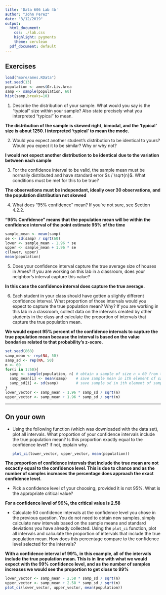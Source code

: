 ```yaml
---
title: 'Data 606 Lab 4b'
author: "John Perez"
date: "3/12/2019"
output:
  html_document:
    css: ./lab.css
    highlight: pygments
    theme: cerulean
  pdf_document: default
---
```


## Exercises

```r
load("more/ames.RData")
set.seed(13)
population <- ames$Gr.Liv.Area
samp <- sample(population, 60)
hist(samp,breaks=10)
```

1.  Describe the distribution of your sample. What would you say is the 
"typical" size within your sample? Also state precisely what you interpreted 
"typical" to mean.  

**The distribution of the sample is skewed right, bimodal, and the 'typical' size is about 1250. I interpreted 'typical' to mean the mode.**  

2.  Would you expect another student's distribution to be identical to yours? 
Would you expect it to be similar? Why or why not?  

**I would not expect another distribution to be identical due to the variation between each sample**  


3.  For the confidence interval to be valid, the sample mean must be normally 
distributed and have standard error $s / \sqrt{n}$. What conditions must be 
met for this to be true?

**The observations must be independant, ideally over 30 observations, and the population distribution not skewed**


4.  What does "95% confidence" mean? If you're not sure, see Section 4.2.2.

**"95% Confidence" means that the population mean will be within the confidence interval of the point estimate 95% of the time**  

```r
sample_mean <- mean(samp)
se <- sd(samp) / sqrt(60)
lower <- sample_mean - 1.96 * se
upper <- sample_mean + 1.96 * se
c(lower, upper)
mean(population)
```

5.  Does your confidence interval capture the true average size of houses in 
Ames? If you are working on this lab in a classroom, does your neighbor's 
interval capture this value? 

**In this case the confidence interval does capture the true average. **

6.  Each student in your class should have gotten a slightly different 
confidence interval. What proportion of those intervals would you expect to 
capture the true population mean? Why? If you are working in this lab in a 
classroom, collect data on the intervals created by other students in the 
class and calculate the proportion of intervals that capture the true 
population mean.

**We would expect 95% percent of the confidence intervals to capture the true population mean because the interval is based on the value bondaries related to that probability's z-score.**


```r
set.seed(868)
samp_mean <- rep(NA, 50)
samp_sd <- rep(NA, 50)
n <- 60
for(i in 1:50){
  samp <- sample(population, n) # obtain a sample of size n = 60 from the population
  samp_mean[i] <- mean(samp)    # save sample mean in ith element of samp_mean
  samp_sd[i] <- sd(samp)        # save sample sd in ith element of samp_sd
}
lower_vector <- samp_mean - 1.96 * samp_sd / sqrt(n) 
upper_vector <- samp_mean + 1.96 * samp_sd / sqrt(n)
```


* * *

## On your own

-   Using the following function (which was downloaded with the data set), 
    plot all intervals. What proportion of your confidence intervals include 
    the true population mean? Is this proportion exactly equal to the 
    confidence level? If not, explain why.

    ```r
    plot_ci(lower_vector, upper_vector, mean(population))
    ```

**The proportion of confidence intervals that include the true mean are not excactly equal to the confidence level. This is due to chance and as the number of samples increases the percentage does approach the exact confidence level. **

-   Pick a confidence level of your choosing, provided it is not 95%. What is 
    the appropriate critical value?
    
**For a confidence level of 99%, the critical value is 2.58**

-   Calculate 50 confidence intervals at the confidence level you chose in the 
    previous question. You do not need to obtain new samples, simply calculate 
    new intervals based on the sample means and standard deviations you have 
    already collected. Using the `plot_ci` function, plot all intervals and 
    calculate the proportion of intervals that include the true population 
    mean. How does this percentage compare to the confidence level selected for
    the intervals?  
    
**With a confidence interval of 99%, in this example, all of the intervals include the true population mean. This is in line with what we would expect with the 99% confidence level, and as the number of samples increases we would see the proportion to get close to 99%**
    
```r
lower_vector <- samp_mean - 2.58 * samp_sd / sqrt(n) 
upper_vector <- samp_mean + 2.58 * samp_sd / sqrt(n)
plot_ci(lower_vector, upper_vector, mean(population))
```

